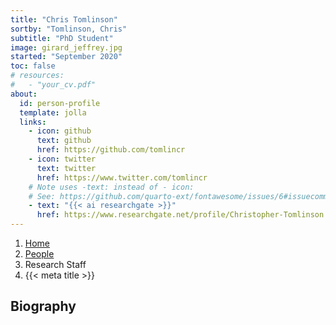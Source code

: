```yaml
---
title: "Chris Tomlinson"
sortby: "Tomlinson, Chris"
subtitle: "PhD Student"
image: girard_jeffrey.jpg
started: "September 2020"
toc: false
# resources: 
#   - "your_cv.pdf"
about:
  id: person-profile
  template: jolla
  links:
    - icon: github
      text: github
      href: https://github.com/tomlincr
    - icon: twitter
      text: twitter
      href: https://www.twitter.com/tomlincr
    # Note uses -text: instead of - icon:
    # See: https://github.com/quarto-ext/fontawesome/issues/6#issuecomment-1188620081
    - text: "{{< ai researchgate >}}"
      href: https://www.researchgate.net/profile/Christopher-Tomlinson
---
```


```{=html}
<nav aria-label="breadcrumb">
  <ol class="breadcrumb">
    <li class="breadcrumb-item"><a href="../../index.html">Home</a></li>
    <li class="breadcrumb-item"><a href="../../people.html">People</a></li>
    <li class="breadcrumb-item active">Research Staff</li>
    <li class="breadcrumb-item active" aria-current="page">{{< meta title >}}</li>
  </ol>
</nav>
```

:::{#person-profile}
:::

## Biography
